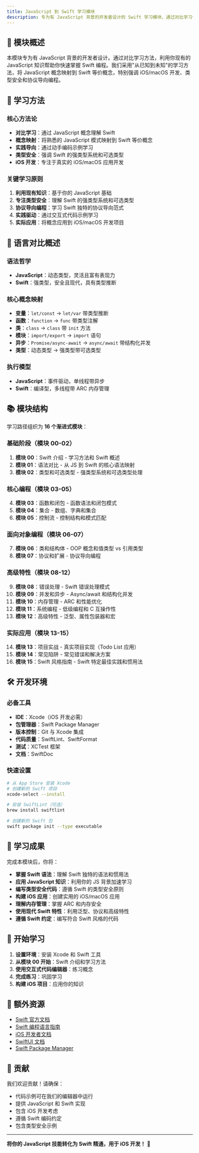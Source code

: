 ```yaml
---
title: JavaScript 到 Swift 学习模块
description: 专为有 JavaScript 背景的开发者设计的 Swift 学习模块，通过对比学习快速掌握 Swift 编程，专注于 iOS/macOS 开发、类型安全和现代编程范式。
---
```


## 📖 模块概述

本模块专为有 JavaScript 背景的开发者设计。通过对比学习方法，利用你现有的 JavaScript 知识帮助你快速掌握 Swift 编程。我们采用"从已知到未知"的学习方法，将 JavaScript 概念映射到 Swift 等价概念，特别强调 iOS/macOS 开发、类型安全和协议导向编程。

## 🎯 学习方法

### 核心方法论
- **对比学习**：通过 JavaScript 概念理解 Swift
- **概念映射**：将熟悉的 JavaScript 模式映射到 Swift 等价概念
- **实践导向**：通过动手编码示例学习
- **类型安全**：强调 Swift 的强类型系统和可选类型
- **iOS 开发**：专注于真实的 iOS/macOS 应用开发

### 关键学习原则
1. **利用现有知识**：基于你的 JavaScript 基础
2. **专注类型安全**：理解 Swift 的强类型系统和可选类型
3. **协议导向编程**：学习 Swift 独特的协议导向范式
4. **实践驱动**：通过交互式代码示例学习
5. **实际应用**：将概念应用到 iOS/macOS 开发项目

## 🔄 语言对比概述

### 语法哲学
- **JavaScript**：动态类型，灵活且富有表现力
- **Swift**：强类型，安全且现代，具有类型推断

### 核心概念映射
- **变量**：`let/const` → `let/var` 带类型推断
- **函数**：`function` → `func` 带类型注解
- **类**：`class` → `class` 带 `init` 方法
- **模块**：`import/export` → `import` 语句
- **异步**：`Promise/async-await` → `async/await` 带结构化并发
- **类型**：动态类型 → 强类型带可选类型

### 执行模型
- **JavaScript**：事件驱动，单线程带异步
- **Swift**：编译型，多线程带 ARC 内存管理

## 📚 模块结构

学习路径组织为 **16 个渐进式模块**：

### 基础阶段（模块 00-02）
1. **模块 00**：Swift 介绍 - 学习方法和 Swift 概述
2. **模块 01**：语法对比 - 从 JS 到 Swift 的核心语法映射
3. **模块 02**：类型和可选类型 - 强类型系统和可选类型处理

### 核心编程（模块 03-05）
4. **模块 03**：函数和闭包 - 函数语法和闭包模式
5. **模块 04**：集合 - 数组、字典和集合
6. **模块 05**：控制流 - 控制结构和模式匹配

### 面向对象编程（模块 06-07）
7. **模块 06**：类和结构体 - OOP 概念和值类型 vs 引用类型
8. **模块 07**：协议和扩展 - 协议导向编程

### 高级特性（模块 08-12）
9. **模块 08**：错误处理 - Swift 错误处理模式
10. **模块 09**：并发和异步 - Async/await 和结构化并发
11. **模块 10**：内存管理 - ARC 和性能优化
12. **模块 11**：系统编程 - 低级编程和 C 互操作性
13. **模块 12**：高级特性 - 泛型、属性包装器和宏

### 实际应用（模块 13-15）
14. **模块 13**：项目实战 - 真实项目实现（Todo List 应用）
15. **模块 14**：常见陷阱 - 常见错误和解决方案
16. **模块 15**：Swift 风格指南 - Swift 特定最佳实践和惯用法

## 🛠️ 开发环境

### 必备工具
- **IDE**：Xcode（iOS 开发必需）
- **包管理器**：Swift Package Manager
- **版本控制**：Git 与 Xcode 集成
- **代码质量**：SwiftLint、SwiftFormat
- **测试**：XCTest 框架
- **文档**：SwiftDoc

### 快速设置
```bash
# 从 App Store 安装 Xcode
# 创建新的 Swift 项目
xcode-select --install

# 安装 SwiftLint（可选）
brew install swiftlint

# 创建新的 Swift 包
swift package init --type executable
```

## 🎯 学习成果

完成本模块后，你将：

- **掌握 Swift 语法**：理解 Swift 独特的语法和惯用法
- **应用 JavaScript 知识**：利用你的 JS 背景加速学习
- **编写类型安全代码**：遵循 Swift 的类型安全原则
- **构建 iOS 应用**：创建实用的 iOS/macOS 应用
- **理解内存管理**：掌握 ARC 和内存安全
- **使用现代 Swift 特性**：利用泛型、协议和高级特性
- **遵循 Swift 约定**：编写符合 Swift 风格的代码

## 🚀 开始学习

1. **设置环境**：安装 Xcode 和 Swift 工具
2. **从模块 00 开始**：Swift 介绍和学习方法
3. **使用交互式代码编辑器**：练习概念
4. **完成练习**：巩固学习
5. **构建 iOS 项目**：应用你的知识

## 🔗 额外资源

- [Swift 官方文档](https://swift.org/documentation/)
- [Swift 编程语言指南](https://docs.swift.org/swift-book/)
- [iOS 开发者文档](https://developer.apple.com/ios/)
- [SwiftUI 文档](https://developer.apple.com/xcode/swiftui/)
- [Swift Package Manager](https://swift.org/package-manager/)

## 🤝 贡献

我们欢迎贡献！请确保：
- 代码示例可在我们的编辑器中运行
- 提供 JavaScript 和 Swift 实现
- 包含 iOS 开发考虑
- 遵循 Swift 编码约定
- 包含类型安全示例

---

**将你的 JavaScript 技能转化为 Swift 精通，用于 iOS 开发！** 🍎 
